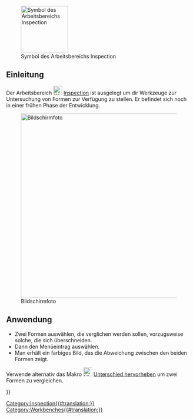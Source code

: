 <languages/>

{{Docnav/de
|[[FEM_Workbench/de|Arbeitsbereich FEM]]
|[[Material_Workbench/de|Arbeitsbereich Material]]
|IconL=Workbench_FEM.svg
|IconR=Workbench_Material.svg
}}

[[Image:Workbench_Inspection.svg|thumb|128px|Symbol des Arbeitsbereichs Inspection]]

<span id="Introduction"></span>
==Einleitung==

Der Arbeitsbereich [[Image:Workbench_Inspection.svg|24px]] [[Inspection_Workbench/de|Inspection]] ist ausgelegt um dir Werkzeuge zur Untersuchung von Formen zur Verfügung zu stellen. Er befindet sich noch in einer frühen Phase der Entwicklung.

[[File:InspectionEx.png|thumb|center|500px|Bildschirmfoto]]

<span id="Usage"></span>
==Anwendung==

* Zwei Formen auswählen, die verglichen werden sollen, vorzugsweise solche, die sich überschneiden.
* Dann den Menüeintrag {{MenuCommand|Inspection → Visual inspection}} auswählen.
* Man erhält ein farbiges Bild, das die Abweichung zwischen den beiden Formen zeigt.

Verwende alternativ das Makro [[File:HighlightDifference.png|24px]] [[Macro_HighlightDifference/de|Unterschied hervorheben]] um zwei Formen zu vergleichen.


{{Docnav/de
|[[FEM_Workbench/de|Arbeitsbereich FEM]]
|[[Material_Workbench/de|Arbeitsbereich Material]]
|IconL=Workbench_FEM.svg
|IconR=Workbench_Material.svg
}}

[[Category:Inspection{{#translation:}}]]
{{Userdocnavi{{#translation:}}}}
[[Category:Workbenches{{#translation:}}]]
